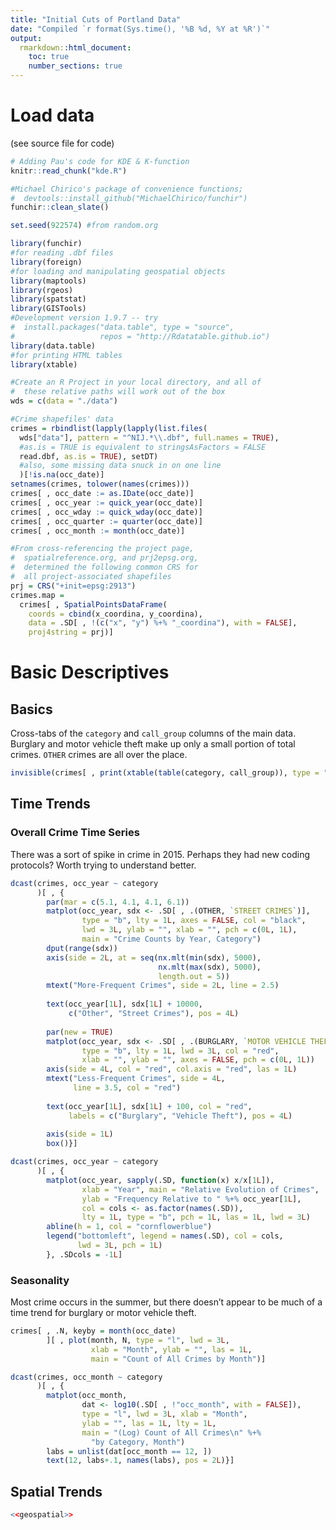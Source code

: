 ```yaml
---
title: "Initial Cuts of Portland Data"
date: "Compiled `r format(Sys.time(), '%B %d, %Y at %R')`"
output: 
  rmarkdown::html_document:
    toc: true
    number_sections: true
---
```


# Load data

(see source file for code)

```r
# Adding Pau's code for KDE & K-function
knitr::read_chunk("kde.R")

#Michael Chirico's package of convenience functions;
#  devtools::install_github("MichaelChirico/funchir")
funchir::clean_slate()

set.seed(922574) #from random.org

library(funchir)
#for reading .dbf files
library(foreign)
#for loading and manipulating geospatial objects
library(maptools)
library(rgeos)
library(spatstat)
library(GISTools)
#Development version 1.9.7 -- try
#  install.packages("data.table", type = "source",
#                   repos = "http://Rdatatable.github.io")
library(data.table)
#for printing HTML tables
library(xtable)

#Create an R Project in your local directory, and all of 
#  these relative paths will work out of the box
wds = c(data = "./data")

#Crime shapefiles' data
crimes = rbindlist(lapply(lapply(list.files(
  wds["data"], pattern = "^NIJ.*\\.dbf", full.names = TRUE),
  #as.is = TRUE is equivalent to stringsAsFactors = FALSE
  read.dbf, as.is = TRUE), setDT)
  #also, some missing data snuck in on one line
  )[!is.na(occ_date)]
setnames(crimes, tolower(names(crimes)))
crimes[ , occ_date := as.IDate(occ_date)]
crimes[ , occ_year := quick_year(occ_date)]
crimes[ , occ_wday := quick_wday(occ_date)]
crimes[ , occ_quarter := quarter(occ_date)]
crimes[ , occ_month := month(occ_date)]

#From cross-referencing the project page,
#  spatialreference.org, and prj2epsg.org,
#  determined the following common CRS for
#  all project-associated shapefiles
prj = CRS("+init=epsg:2913")
crimes.map = 
  crimes[ , SpatialPointsDataFrame(
    coords = cbind(x_coordina, y_coordina),
    data = .SD[ , !(c("x", "y") %+% "_coordina"), with = FALSE],
    proj4string = prj)]
```

# Basic Descriptives

## Basics

Cross-tabs of the `category` and `call_group` columns of the main data. Burglary and motor vehicle theft make up only a small portion of total crimes. `OTHER` crimes are all over the place.

```r
invisible(crimes[ , print(xtable(table(category, call_group)), type = "html")])
```

## Time Trends

### Overall Crime Time Series

There was a sort of spike in crime in 2015. Perhaps they had new coding protocols? Worth trying to understand better.

```r
dcast(crimes, occ_year ~ category
      )[ , {
        par(mar = c(5.1, 4.1, 4.1, 6.1))
        matplot(occ_year, sdx <- .SD[ , .(OTHER, `STREET CRIMES`)],
                type = "b", lty = 1L, axes = FALSE, col = "black",
                lwd = 3L, ylab = "", xlab = "", pch = c(0L, 1L),
                main = "Crime Counts by Year, Category")
        dput(range(sdx))
        axis(side = 2L, at = seq(nx.mlt(min(sdx), 5000),
                                 nx.mlt(max(sdx), 5000),
                                 length.out = 5))
        mtext("More-Frequent Crimes", side = 2L, line = 2.5)
        
        text(occ_year[1L], sdx[1L] + 10000,
             c("Other", "Street Crimes"), pos = 4L)
        
        par(new = TRUE)
        matplot(occ_year, sdx <- .SD[ , .(BURGLARY, `MOTOR VEHICLE THEFT`)],
                type = "b", lty = 1L, lwd = 3L, col = "red",
                xlab = "", ylab = "", axes = FALSE, pch = c(0L, 1L))
        axis(side = 4L, col = "red", col.axis = "red", las = 1L)
        mtext("Less-Frequent Crimes", side = 4L,
              line = 3.5, col = "red")
        
        text(occ_year[1L], sdx[1L] + 100, col = "red",
             labels = c("Burglary", "Vehicle Theft"), pos = 4L)
        
        axis(side = 1L)
        box()}]

dcast(crimes, occ_year ~ category
      )[ , {
        matplot(occ_year, sapply(.SD, function(x) x/x[1L]),
                xlab = "Year", main = "Relative Evolution of Crimes",
                ylab = "Frequency Relative to " %+% occ_year[1L],
                col = cols <- as.factor(names(.SD)),
                lty = 1L, type = "b", pch = 1L, las = 1L, lwd = 3L)
        abline(h = 1, col = "cornflowerblue")
        legend("bottomleft", legend = names(.SD), col = cols,
               lwd = 3L, pch = 1L)
        }, .SDcols = -1L]
```

### Seasonality

Most crime occurs in the summer, but there doesn't appear to be much of a time trend for burglary or motor vehicle theft.

```r
crimes[ , .N, keyby = month(occ_date)
        ][ , plot(month, N, type = "l", lwd = 3L,
                  xlab = "Month", ylab = "", las = 1L,
                  main = "Count of All Crimes by Month")]

dcast(crimes, occ_month ~ category
      )[ , {
        matplot(occ_month, 
                dat <- log10(.SD[ , !"occ_month", with = FALSE]),
                type = "l", lwd = 3L, xlab = "Month", 
                ylab = "", las = 1L, lty = 1L,
                main = "(Log) Count of All Crimes\n" %+% 
                  "by Category, Month")
        labs = unlist(dat[occ_month == 12, ])
        text(12, labs+.1, names(labs), pos = 2L)}]
```

## Spatial Trends

```r
<<geospatial>>
```

